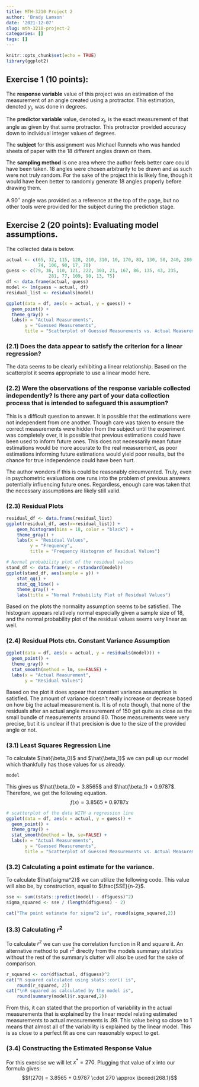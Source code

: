 ```yaml
---
title: MTH-3210 Project 2
author: 'Brady Lamson'
date: '2021-12-07'
slug: mth-3210-project-2
categories: []
tags: []
---
```


```r
knitr::opts_chunk$set(echo = TRUE)
library(ggplot2)
```

## Exercise 1 (10 points):
The **response variable** value of this project was an estimation of the measurement of an angle created using a protractor. This estimation, denoted $y_j$, was done in degrees. 

The **predictor variable** value, denoted $x_j$, is the exact measurement of that angle as given by that same protractor. This protractor provided accuracy down to individual integer values of degrees. 

The **subject** for this assignment was Michael Runnels who was handed sheets of paper with the 18 different angles drawn on them. 

The **sampling method** is one area where the author feels better care could have been taken. 18 angles were chosen arbitrarily to be drawn and as such were not truly random. For the sake of the project this is likely fine, though it would have been better to randomly generate 18 angles properly before drawing them. 

A $90^{\circ}$ angle was provided as a reference at the top of the page, but no other tools were provided for the subject during the prediction stage. 

## Exercise 2 (20 points): Evaluating model assumptions.
The collected data is below.

```r
actual <- c(65, 32, 115, 128, 210, 310, 10, 170, 83, 130, 50, 240, 280,
            74, 106, 90, 17, 70)
guess <- c(79, 36, 110, 121, 222, 303, 21, 167, 86, 135, 43, 235,
                281, 77, 109, 90, 13, 75)
df <- data.frame(actual, guess)
model <- lm(guess ~ actual, df)
residual_list <- residuals(model)
```

```r
ggplot(data = df, aes(x = actual, y = guess)) +
  geom_point() +
  theme_gray() +
  labs(x = "Actual Measurements",
       y = "Guessed Measurements",
       title = "Scatterplot of Guessed Measurements vs. Actual Measurements (Degrees)")
```

### (2.1) Does the data appear to satisfy the criterion for a linear regression?

The data seems to be clearly exhibiting a linear relationship. Based on the scatterplot it seems appropriate to use a linear model here.

### (2.2) Were the observations of the response variable collected independently? Is there any part of your data collection process that is intended to safeguard this assumption?

This is a difficult question to answer. It is possible that the estimations were not independent from one another. Though care was taken to ensure the correct measurements were hidden from the subject until the experiment was completely over, it is possible that previous estimations could have been used to inform future ones. This does not necessarily mean future estimations would be more accurate to the real measurement, as poor estimations informing future estimations would yield poor results, but the chance for true independence could have been hurt. 

The author wonders if this is could be reasonably circumvented. Truly, even in psychometric evaluations one runs into the problem of previous answers potentially influencing future ones. Regardless, enough care was taken that the necessary assumptions are likely still valid. 

### (2.3) Residual Plots

```r
residual_df <- data.frame(residual_list)
ggplot(residual_df, aes(x=residual_list)) +
    geom_histogram(bins = 18, color = "black") +
    theme_gray() +
    labs(x = "Residual Values", 
         y = "Frequency", 
         title = "Frequency Histogram of Residual Values")
```

```r
# Normal probability plot of the residual values
stand_df <- data.frame(y = rstandard(model))
ggplot(stand_df, aes(sample = y)) +
    stat_qq() + 
    stat_qq_line() +
    theme_gray() +
    labs(title = "Normal Probability Plot of Residual Values")
```

Based on the plots the normality assumption seems to be satisfied. The histogram appears relatively normal especially given a sample size of 18, and the normal probability plot of the residual values seems very linear as well. 

### (2.4) Residual Plots ctn. Constant Variance Assumption

```r
ggplot(data = df, aes(x = actual, y = residuals(model))) +
  geom_point() +
  theme_gray() +
  stat_smooth(method = lm, se=FALSE) +
  labs(x = "Actual Measurement", 
       y = "Residual Values")
```
Based on the plot it does appear that constant variance assumption is satisfied. The amount of variance doesn't really increase or decrease based on how big the actual measurement is. It is of note though, that none of the residuals after an actual angle measurement of 150 get quite as close as the small bundle of measurements around 80. Those measurements were very precise, but it is unclear if that precision is due to the size of the provided angle or not. 

### (3.1) Least Squares Regression Line
To calculate $\hat{\beta_0}$ and $\hat{\beta_1}$ we can pull up our model which thankfully has those values for us already.
```r
model
```
This gives us $\hat{\beta_0} = 3.8565$ and $\hat{\beta_1} = 0.9787$. Therefore, we get the following equation.
$$f(x) = 3.8565 + 0.9787x$$
```r
# scatterplot of the data WITH a regression line
ggplot(data = df, aes(x = actual, y = guess)) +
  geom_point() +
  theme_gray() +
  stat_smooth(method = lm, se=FALSE) +
  labs(x = "Actual Measurements",
       y = "Guessed Measurements",
       title = "Scatterplot of Guessed Measurements vs. Actual Measurements (Degrees)")
```

### (3.2) Calculating a point estimate for the variance. 
To calculate $\hat{\sigma^2}$ we can utilize the following code. This value will also be, by construction, equal to $\frac{SSE}{n-2}$.

```r
sse <- sum((stats::predict(model) - df$guess)^2)
sigma_squared <- sse / (length(df$guess) - 2)

cat("The point estimate for sigma^2 is", round(sigma_squared,2))
```

### (3.3) Calculating $r^2$
To calculate $r^2$ we can use the correlation function in R and square it. An alternative method to pull $r^2$ directly from the models summary statistics without the rest of the summary's clutter will also be used for the sake of comparison.

```r
r_squared <- cor(df$actual, df$guess)^2
cat("R squared calculated using stats::cor() is",
    round(r_squared, 2))
cat("\nR squared as calculated by the model is",
    round(summary(model)$r.squared,2))
```
From this, it can stated that the proportion of variability in the actual measurements that is explained by the linear model relating estimated measurements to actual measurements is $.99$. This value being so close to 1 means that almost all of the variability is explained by the linear model. This is as close to a perfect fit as one can reasonably expect to get. 

### (3.4) Constructing the Estimated Response Value
For this exercise we will let $x^* = 270$. Plugging that value of x into our formula gives: 
$$f(270) = 3.8565 + 0.9787 \cdot 270 \approx \boxed{268.1}$$